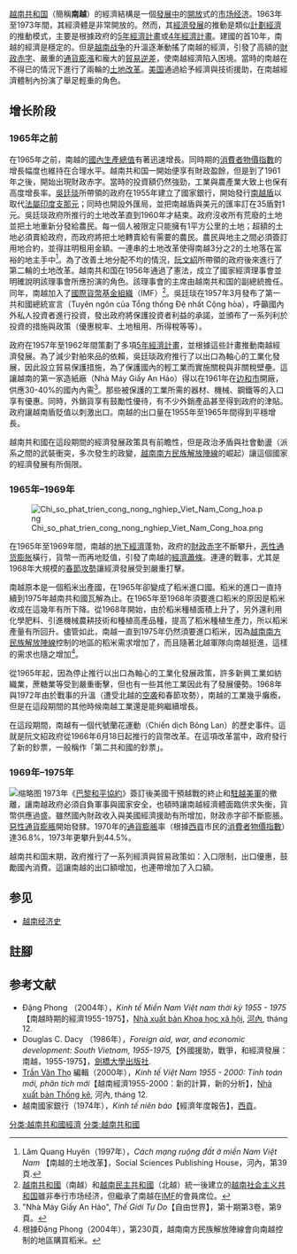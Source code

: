 [[越南共和国|越南共和国]]（簡稱'''南越'''）的經濟結構是一個[[发展中国家|發展中]]的[[開放经济|開放]]式的[[市场经济|市场经济]]。1963年至1973年間，其經濟體是非常開放的。然而，其[[經濟發展|經濟發展]]的推動是類似[[計劃經濟|計劃經濟]]的推動模式，主要是根據政府的[[5年經濟計畫|5年經濟計畫]]或[[4年經濟計畫|4年經濟計畫]]。建國的首10年，南越的經濟是穩定的。但是[[越南战争|越南战争]]的升溫逐漸動搖了南越的經濟，引發了高額的[[財政赤字|財政赤字]]、嚴重的[[通貨膨漲|通貨膨漲]]和龐大的[[貿易逆差|貿易逆差]]，使南越經濟陷入困境。當時的南越在不得已的情況下進行了兩輪的[[土地改革|土地改革]]。[[美国|美国]]通過給予經濟與技術援助，在南越經濟體制內扮演了舉足輕重的角色。
== 增长阶段 ==
=== 1965年之前 ===
在1965年之前，南越的[[國內生產總值|國內生產總值]]有著迅速增長。同時期的[[消費者物價指數|消費者物價指數]]的增長幅度也維持在合理水平。越南共和国一開始便享有財政盈餘，但是到了1961年之後，開始出現財政赤字。當時的投資額仍然強勁，工業與農產業大致上也保有高度增長率。[[吳廷琰|吳廷琰]]所帶領的政府在1955年建立了國家銀行，開始發行[[南越盾|南越盾]]以取代[[法屬印度支那元|法屬印度支那元]]；同時也開設外匯局，並把南越盾與美元的匯率訂在35盾對1元。吳廷琰政府所推行的土地改革直到1960年才結束。政府沒收所有荒廢的土地並把土地重新分發給農民。每一個人被限定只能擁有1平方公里的土地；超額的土地必須賣給政府，而政府將把土地轉賣給有需要的農民。農民與地主之間必須簽訂用地合約，並得註明租用金額。一連串的土地改革使得南越3分之2的土地落在富裕的地主手中<ref> Lâm Quang Huyên（1997年），''Cách mạng ruộng đất ở miền Nam Việt Nam'' 【南越的土地改革】，Social Sciences Publishing House，河內，第39頁.</ref>。為了改善土地分配不均的情況，[[阮文紹|阮文紹]]所帶領的政府後來進行了第二輪的土地改革。越南共和国在1956年通過了憲法，成立了國家經濟理事會並明確說明該理事會所應扮演的角色。該理事會的主席由越南共和国的副總統擔任。同年，南越加入了[[國際貨幣基金組織|國際貨幣基金組織]]（IMF）<ref group="註">[[越南共和國|越南共和國]]（南越）和[[越南民主共和國|越南民主共和國]]（北越）統一後建立的[[越南|越南社会主义共和国]]雖非奉行市场经济，但繼承了南越在[[國際貨幣基金組織|IMF]]的會員席位。</ref>。吳廷琰在1957年3月發布了第一共和國總統宣言（Tuyên ngôn của Tổng thống Đệ nhất Cộng hòa），呼籲國內外私人投資者進行投資，發出政府將保護投資者利益的承諾，並頒布了一系列利於投資的措施與政策（優惠稅率、土地租用、所得稅等等）。

政府在1957年至1962年間策劃了多項[[5年經濟計畫|5年經濟計畫]]，並根據這些計畫推動南越經濟發展。為了減少對舶來品的依賴，吳廷琰政府推行了以出口為軸心的工業化發展，因此設立貿易保護措施，為了保護國內的輕工業而實施關稅與非關稅壁壘。這讓越南的第一家造紙廠（Nhà Máy Giấy An Hảo）得以在1961年在[[边和市|边和市]]開廠，供應30-40%的國內內需<ref>"Nhà Máy Giấy An Hảo", ''Thế Giới Tự Do''【自由世界】，第十期第3卷，第9頁。</ref>。那些被保護的工業所需的器材、機械、鋼鐵等的入口享有優惠。同時，外銷貨享有鼓勵性優待，有不少外銷產品甚至得到政府的津貼。政府讓越南盾貶值以刺激出口。南越的出口量在1955年至1965年間得到平穩增長。

越南共和國在這段期間的經濟發展政策具有前瞻性，但是政治矛盾與社會動盪（派系之間的武裝衝突，多次發生的政變，[[越南南方民族解放陣線|越南南方民族解放陣線]]的崛起）讓這個國家的經濟發展有所侷限。

=== 1965年–1969年 ===
[[Image:Chi_so_phat_trien_cong_nong_nghiep_Viet_Nam_Cong_hoa.png|thumb]]

在1965年至1969年間，南越的[[地下經濟|地下經濟]]蓬勃，政府的[[財政赤字|財政赤字]]不斷攀升，[[恶性通货膨胀|恶性通货膨胀]]橫行，貨幣一而再地貶值，引發了南越的[[經濟蕭條|經濟蕭條]]。連連的戰事，尤其是1968年大規模的[[春節攻勢|春節攻勢]]讓經濟發展受到嚴重打擊。

南越原本是一個稻米出產國，在1965年卻變成了稻米進口國。稻米的進口一直持續到1975年越南共和國瓦解為止。在1965年至1968年須要進口稻米的原因是稻米收成在這幾年有所下降。從1968年開始，由於稻米種植面積上升了，另外還利用化學肥料、引進機械農耕技術和種植高產品種，提高了稻米種植生產力，所以稻米產量有所回升。儘管如此，南越一直到1975年仍然須要進口稻米，因為[[越南南方民族解放陣線|越南南方民族解放陣線]]控制的地區的稻米需求增加了，而且隨著北越軍隊向南越挺進，這樣的需求也隨之增加<ref group="註">根據Đặng Phong（2004年），第230頁，越南南方民族解放陣線會向南越控制的地區購買稻米。</ref>。

從1965年起，因為停止推行以出口為軸心的工業化發展政策，許多新興工業如紡織業，蔗糖業等受到嚴重衝擊，但也有一些其他工業因此有了發展優勢。1968年與1972年由於戰事的升溫（遭受北越的[[后卫2号战役|空袭]]和春節攻勢），南越的工業幾乎癱瘓，但是在這段期間的其他時候南越工業還是能夠繼續增長。

在這段期間，南越有一個代號蘭花運動（<span lang="vi" dir="ltr">Chiến dịch Bông Lan</span>）的歷史事件。這就是阮文紹政府從1966年6月18日起推行的貨幣改革。在這項改革當中，政府發行了新的鈔票，一般稱作「第二共和國的鈔票」。

=== 1969年–1975年 ===
[[File:RVN-Economic.png|缩略图]]
1973年《[[巴黎和平協約|巴黎和平協約]]》簽訂後美國干預越戰的終止和[[駐越美軍|駐越美軍]]的撤離，讓南越政府必須自負軍事與國家安全，也頓時讓南越經濟體面臨供求失衡，貨幣供應過盛。雖然國內財政收入與美國經濟援助有所增加，財政赤字卻不斷膨脹。[[惡性通貨膨脹|惡性通貨膨脹]]開始發酵。1970年的[[通貨膨脹|通貨膨脹]]率（根據[[胡志明市|西貢]]市民的[[消費者物價指數|消費者物價指數]]）達36.8%，1973年更攀升到44.5%。

越南共和国末期，政府推行了一系列經濟與貿易政策如：入口限制，出口優惠，鼓勵國內消費。這讓南越的出口額增加，也連帶增加了入口額。

== 参见 ==
* [[越南经济史|越南经济史]]

== 註腳 ==
{{Reflist|group="註"}}

== 参考文献 ==
{{reflisth|2}}
<references />
* Đặng Phong （2004年），''Kinh tế Miền Nam Việt nam thời kỳ 1955 - 1975''【南越時期的經濟1955-1975】，[[Nhà_xuất_bản_Khoa_học_xã_hội|Nhà xuất bản Khoa học xã hội]], [[河內|河內]], tháng 12.
* Douglas C. Dacy （1986年），''Foreign aid, war, and economic development: South Vietnam, 1955-1975,''【外國援助，戰爭，和經濟發展：南越，1955-1975】，[[劍橋大學出版社|劍橋大學出版社]].
* [[Trần_Văn_Thọ|Trần Văn Thọ]] 編輯（2000年），''Kinh tế Việt Nam 1955 - 2000: Tính toán mới, phân tích mới''【越南經濟1955-2000：新的計算，新的分析】，[[Nhà_xuất_bản_Thống_kê|Nhà xuất bản Thống kê]], 河內, tháng 12.
* 越南國家銀行（1974年），''Kinh tế niên báo''【經濟年度報告】，[[胡志明市|西貢]]。
{{reflistf}}

[[分类:越南共和國經濟|分类:越南共和國經濟]]
[[分类:越南共和國|分类:越南共和國]]